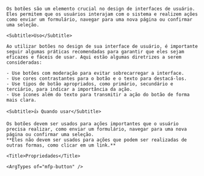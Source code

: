 
<div className="mfp-doc__wrapper" data-theme="light">
  <div className="mfp-doc__container" >
    <Title>Button</Title>

    Os botões são um elemento crucial no design de interfaces de usuário.
    Eles permitem que os usuários interajam com o sistema e realizem ações como enviar um formulário, navegar para uma nova página ou confirmar uma seleção.

    <Subtitle>Uso</Subtitle>

    Ao utilizar botões no design de sua interface de usuário, é importante seguir algumas práticas recomendadas para garantir que eles sejam eficazes e fáceis de usar. Aqui estão algumas diretrizes a serem consideradas:

    - Use botões com moderação para evitar sobrecarregar a interface.
    - Use cores contrastantes para o botão e o texto para destacá-los.
    - Use tipos de botão apropriados, como primário, secundário e terciário, para indicar a importância da ação.
    - Use ícones além do texto para transmitir a ação do botão de forma mais clara.

    <Subtitle>👍 Quando usar</Subtitle>

    Os botões devem ser usados para ações importantes que o usuário precisa realizar, como enviar um formulário, navegar para uma nova página ou confirmar uma seleção.
    **Eles não devem ser usados para ações que podem ser realizadas de outras formas, como clicar em um link.**

    <Title>Propriedades</Title>

    <ArgTypes of="mfp-button" />
  </div>
</div>
